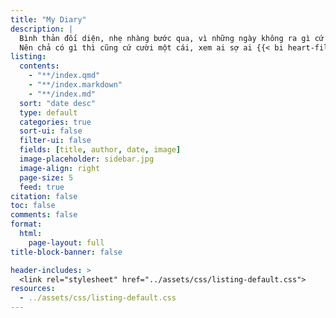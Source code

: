 ```yaml
---
title: "My Diary"
description: |
  Bình thản đối diện, nhẹ nhàng bước qua, vì những ngày không ra gì cứ dài đằng đẵng.<br>
  Nên chả có gì thì cũng cứ cười một cái, xem ai sợ ai {{< bi heart-fill >}} <br><br>
listing: 
  contents: 
    - "**/index.qmd"
    - "**/index.markdown" 
    - "**/index.md"
  sort: "date desc"
  type: default
  categories: true
  sort-ui: false
  filter-ui: false
  fields: [title, author, date, image]
  image-placeholder: sidebar.jpg
  image-align: right
  page-size: 5
  feed: true
citation: false
toc: false
comments: false
format: 
  html: 
    page-layout: full
title-block-banner: false

header-includes: >
  <link rel="stylesheet" href="../assets/css/listing-default.css">
resources:
  - ../assets/css/listing-default.css 
---
```


